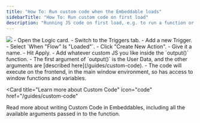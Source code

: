 ```yaml
---
title: "How To: Run custom code when the Embeddable loads"
sidebarTitle: "How To: Run custom code on first load"
description: "Running JS code on first load, e.g. to run a function or add an event listener"
---
```


<Frame caption="Adding a custom code Action to run when the Embeddable first loads">
  <img src="/images/how-to/add-action.gif" />
</Frame>

<Steps>
  <Step title="Add a Trigger for on first load">
    - Open the Logic card.
    - Switch to the Triggers tab.
    - Add a new Trigger.
    - Select `When "Flow" Is "Loaded"`.
  </Step>
  <Step title="Create a custom code Action">
    - Click "Create New Action".
    - Give it a name.
    - Hit Apply.
  </Step>
  <Step title="Write your custom code">
    - Add whatever custom JS you like inside the `output()` function.
    - The first argument of `output()` is the User Data, and the other arguments
      are [described here](/guides/custom-code).
    - The code will execute on the frontend, in the main window environment,
      so has access to window functions and variables.
  </Step>

</Steps>

<Card
  title="Learn more about Custom Code"
  icon="code"
  href="/guides/custom-code"
>
  Read more about writing Custom Code in Embeddables, including all the
  available arguments passed in to the function.
</Card>
